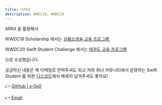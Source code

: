 ```yaml
---
title: 이재성
description: WWDC19, WWDC20
---
```


ARKit 을 활용해서

WWDC19 Scholarship 에서는 [심폐소생술 교육 프로그램](https://github.com/x-0o0/WWDC19-Jaesung),

WWDC20 Swift Student Challenge 에서는 [태권도 교육 프로그램](https://github.com/x-0o0/Taekwondo-at-Home)

으로 수상했습니다.

궁금하신 내용은 제 이메일로 연락주셔도 되고 저희 위너 커뮤니티에서 운영하는 Swift Student 를 위한 [디스코드](https://discord.com/invite/AES2GmPMc7)에서 메세지 남겨주셔도 좋아요!

👉 [GitHub | x-0o0](https://github.com/x-0o0)

👉 [Email](mailto:chic0815@icloud.com)
